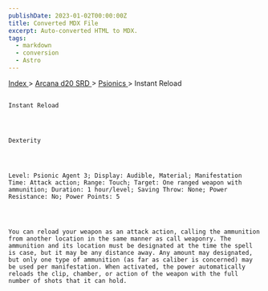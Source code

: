 ```yaml
---
publishDate: 2023-01-02T00:00:00Z
title: Converted MDX File
excerpt: Auto-converted HTML to MDX.
tags:
  - markdown
  - conversion
  - Astro
---
```







[
      Index
     ](-index)
     >
     [
      Arcana d20 SRD
     ](arcana-d20-srd-index)
     >
     [
      Psionics
     ](arcana-d20-srd-psionics-index)
     > Instant Reload
    




## 
    Instant Reload
   



    Dexterity
   



    Level: Psionic Agent 3; Display: Audible, Material; Manifestation Time: Attack action; Range: Touch; Target: One ranged weapon with ammunition; Duration: 1 hour/level; Saving Throw: None; Power Resistance: No; Power Points: 5
   



    You can reload your weapon as an attack action, calling the ammunition from another location in the same manner as call weaponry. The ammunition and its location must be designated at the time the spell is case, but it may be any distance away. Any amount may designated, but only one type of ammunition (as far as caliber is concerned) may be used per manifestation. When activated, the power automatically reloads the clip, chamber, or action of the weapon with the full number of shots that it can hold.
   





